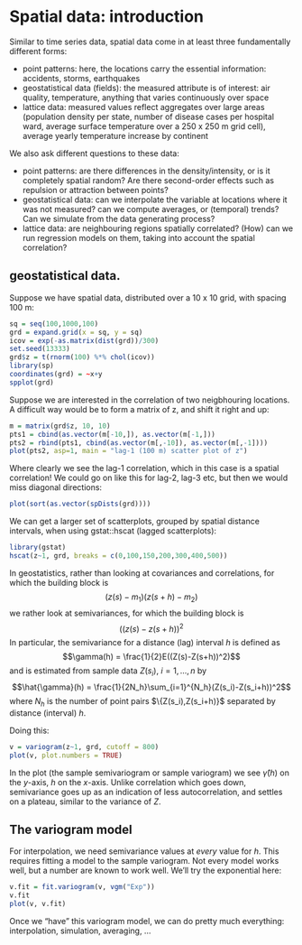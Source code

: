 # Spatial data: introduction

Similar to time series data, spatial data come in at least three fundamentally different forms:

* point patterns: here, the locations carry the essential information: accidents, storms, earthquakes
* geostatistical data (fields): the measured attribute is of interest: air quality, temperature, anything that varies continuously over space
* lattice data: measured values reflect aggregates over large areas (population density per state, number of disease cases per hospital ward, average surface temperature over a 250 x 250 m grid cell), average yearly temperature increase by continent

We also ask different questions to these data:

* point patterns: are there differences in the density/intensity, or is it completely spatial random? Are there second-order effects such as repulsion or attraction between points?
* geostatistical data: can we interpolate the variable at locations where it was not measured? can we compute averages, or (temporal) trends? Can we simulate from the data generating process?
* lattice data: are neighbouring regions spatially correlated? (How) can we run regression models on them, taking into account the spatial correlation?


## geostatistical data.

Suppose we have spatial data, distributed over a 10 x 10 grid, with spacing 100 m:
```r
sq = seq(100,1000,100)
grd = expand.grid(x = sq, y = sq)
icov = exp(-as.matrix(dist(grd))/300)
set.seed(13333)
grd$z = t(rnorm(100) %*% chol(icov))
library(sp)
coordinates(grd) = ~x+y
spplot(grd)
```

Suppose we are interested in the correlation of two neigbhouring locations. A difficult way would be to form a matrix of z, and shift it right and up:
```r
m = matrix(grd$z, 10, 10)
pts1 = cbind(as.vector(m[-10,]), as.vector(m[-1,]))
pts2 = rbind(pts1, cbind(as.vector(m[,-10]), as.vector(m[,-1])))
plot(pts2, asp=1, main = "lag-1 (100 m) scatter plot of z")
```

Where clearly we see the lag-1 correlation, which in this case is a spatial correlation! We could go on like this for lag-2, lag-3 etc, but then we would miss diagonal directions:
```r
plot(sort(as.vector(spDists(grd))))
```

We can get a larger set of scatterplots, grouped by spatial distance intervals, when using gstat::hscat (lagged scatterplots):
```r
library(gstat)
hscat(z~1, grd, breaks = c(0,100,150,200,300,400,500))
```

In geostatistics, rather than looking at covariances and correlations, for which the building block is
$$(z(s) - m_1)(z(s+h) - m_2)$$
we rather look at semivariances, for which the building block is
$$((z(s) - z(s+h))^2$$
In particular, the semivariance for a distance (lag) interval $h$ is defined as
$$\gamma(h) = \frac{1}{2}E((Z(s)-Z(s+h))^2)$$
and is estimated from sample data $Z(s_i)$, $i=1,...,n$ by
$$\hat{\gamma}(h) = \frac{1}{2N_h}\sum_{i=1}^{N_h}(Z(s_i)-Z(s_i+h))^2$$
where $N_h$ is the number of point pairs $\{Z(s_i),Z(s_i+h)}$ separated by distance (interval) $h$.

Doing this:
```r
v = variogram(z~1, grd, cutoff = 800)
plot(v, plot.numbers = TRUE)
```

In the plot (the sample semivariogram or sample variogram) we see $\hat{\gamma}(h)$ on the $y$-axis, $h$ on the $x$-axis. Unlike correlation which goes down, semivariance goes up as an indication of less autocorrelation, and settles on a plateau, similar to the variance of $Z$. 

## The variogram model

For interpolation, we need semivariance values at _every_ value for $h$. This requires fitting a model to the sample variogram. Not every model works well, but a number are known to work well. We'll try the exponential here:
```r
v.fit = fit.variogram(v, vgm("Exp"))
v.fit
plot(v, v.fit)
```

Once we "have" this variogram model, we can do pretty much everything: interpolation, simulation, averaging, ...
